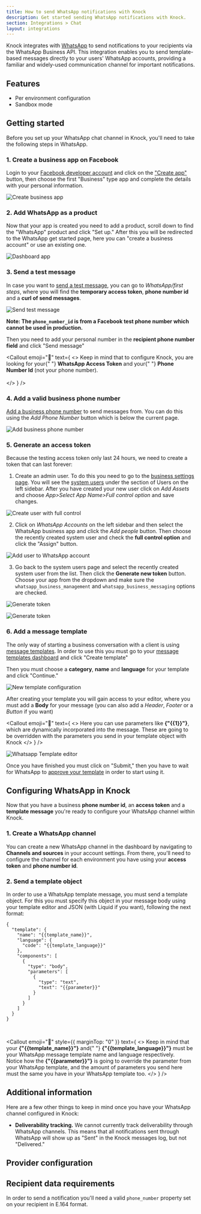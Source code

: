 ```yaml
---
title: How to send WhatsApp notifications with Knock
description: Get started sending WhatsApp notifications with Knock.
section: Integrations > Chat
layout: integrations
---
```


Knock integrates with [WhatsApp](https://www.whatsapp.com/) to send notifications to your recipients via the WhatsApp Business API. This integration enables you to send template-based messages directly to your users' WhatsApp accounts, providing a familiar and widely-used communication channel for important notifications.

## Features

- Per environment configuration
- Sandbox mode

## Getting started

Before you set up your WhatsApp chat channel in Knock, you'll need to take the following steps in WhatsApp.

### 1. Create a business app on Facebook

Login to your [Facebook developer account](https://developers.facebook.com/) and click on the ["Create app"](https://developers.facebook.com/apps/create/) button,
then choose the first "Business" type app and complete the details with your personal information.

<Image
  src="/images/integrations/chat/whatsapp/create_business_app.jpg"
  width={2060}
  height={1418}
  className="rounded-md mx-auto border border-gray-200"
  alt="Create business app"
/>

### 2. Add WhatsApp as a product

Now that your app is created you need to add a product, scroll down to find the "WhatsApp" product and click "Set up."
After this you will be redirected to the WhatsApp get started page, here you can "create a business account" or use an existing one.

<Image
  src="/images/integrations/chat/whatsapp/app_dashboard.jpg"
  width={2724}
  height={1064}
  className="rounded-md mx-auto border border-gray-200"
  alt="Dashboard app"
/>

### 3. Send a test message

In case you want to [send a test message](https://developers.facebook.com/docs/whatsapp/cloud-api/get-started/#sent-test-message), you can go to _WhatsApp/first steps_, where you will find the **temporary access token**, **phone number id** and a **curl of send messages**.

<Image
  src="/images/integrations/chat/whatsapp/first_steps.jpg"
  width={1768}
  height={1348}
  className="rounded-md mx-auto border border-gray-200"
  alt="Send test message"
/>

**Note: The `phone_number_id` is from a Facebook test phone number which cannot be used in production.**

Then you need to add your personal number in the **recipient phone number field** and click "Send message"

<Callout
  emoji="🔦"
  text={
    <>
      Keep in mind that to configure Knock, you are looking for your{" "}
      <strong>WhatsApp Access Token</strong> and your{" "}
      <strong>Phone Number Id</strong> (not your phone number). <br></br>
    </>
  }
/>

### 4. Add a valid business phone number

[Add a business phone number](https://developers.facebook.com/docs/whatsapp/cloud-api/get-started/add-a-phone-number)
to send messages from. You can do this using the _Add Phone Number_ button which is below
the current page.

<Image
  src="/images/integrations/chat/whatsapp/add_business_phone_number.jpg"
  width={1710}
  height={1308}
  className="rounded-md mx-auto border border-gray-200"
  alt="Add business phone number"
/>

### 5. Generate an access token

Because the testing access token only last 24 hours, we need to create a token that can last forever:

1. Create an admin user. To do this you need to go to the [business settings page](https://business.facebook.com/settings).
   You will see the [system users](https://business.facebook.com/settings) under the section of Users on the left sidebar.
   After you have created your new user click on _Add Assets_ and choose _App>Select App Name>Full control option_ and save changes.

<Image
  src="/images/integrations/chat/whatsapp/whatsapp-creation-user-1.jpg"
  width={2026}
  height={1526}
  className="rounded-md mx-auto border border-gray-200"
  alt="Create user with full control"
/>

2. Click on _WhatsApp Accounts_ on the left sidebar and then select the WhatsApp business app and click the _Add people_ button.
   Then choose the recently created system user and check the **full control option** and click the "Assign" button.

<Image
  src="/images/integrations/chat/whatsapp/whatsapp-creation-user-2.jpg"
  width={1680}
  height={1268}
  className="rounded-md mx-auto border border-gray-200"
  alt="Add user to WhatsApp account"
/>

3. Go back to the system users page and select the recently created system user from the list. Then click the **Generate new token** button.
   Choose your app from the dropdown and make sure the `whatsapp_business_management` and `whatsapp_business_messaging` options are checked.

<Image
  src="/images/integrations/chat/whatsapp/whatsapp-creation-user-3.jpg"
  width={1680}
  height={1268}
  className="rounded-md mx-auto border border-gray-200"
  alt="Generate token"
/>

<Image
  src="/images/integrations/chat/whatsapp/whatsapp-creation-user-4.jpg"
  width={1676}
  height={1526}
  className="rounded-md mx-auto border border-gray-200"
  alt="Generate token"
/>

### 6. Add a message template

The only way of starting a business conversation with a client is using [message templates](https://developers.facebook.com/docs/whatsapp/api/messages/message-templates/).
In order to use this you must go to your [message templates dashboard](https://business.facebook.com/wa/manage/message-templates/) and click "Create template"

Then you must choose a **category**, **name** and **language** for your template and click "Continue."

<Image
  src="/images/integrations/chat/whatsapp/new_template_configuration.jpg"
  width={1648}
  height={1250}
  className="rounded-md mx-auto border border-gray-200"
  alt="New template configuration"
/>

After creating your template you will gain access to your editor, where you must add a **Body** for your message (you can also add a _Header_, _Footer_ or a _Button_ if you want)

<Callout
  emoji="🔦"
  text={
    <>
      Here you can use parameters like <strong>{"{{1}}"}</strong>, which are
      dynamically incorporated into the message. These are going to be
      overridden with the parameters you send in your template object with Knock
    </>
  }
/>

<Image
  src="/images/integrations/chat/whatsapp/whatsapp_template_editor.jpg"
  width={2364}
  height={1294}
  className="rounded-md mx-auto border border-gray-200"
  alt="Whatsapp Template editor"
/>

Once you have finished you must click on "Submit," then you have to wait for WhatsApp to [approve your template](https://developers.facebook.com/docs/whatsapp/message-templates/guidelines/) in order to start using it.

## Configuring WhatsApp in Knock

Now that you have a business **phone number id**, an **access token** and a **template message** you're ready to configure your WhatsApp channel within Knock.

### 1. Create a WhatsApp channel

You can create a new WhatsApp channel in the dashboard by navigating to **Channels and sources** in your account settings. From there, you'll need to configure the channel for each environment you have
using your **access token** and **phone number id**.

### 2. Send a template object

In order to use a WhatsApp template message, you must send a template object.
For this you must specify this object in your message body using your template editor and JSON (with Liquid if you want), following the next format:

```
{
  "template": {
    "name": "{{template_name}}",
    "language": {
      "code": "{{template_language}}"
    },
    "components": [
      {
        "type": "body",
        "parameters": [
          {
            "type": "text",
            "text": "{{parameter}}"
          }
        ]
      }
    ]
  }
}
```

<br />

<Callout
  emoji="🔦"
  style={{ marginTop: "0" }}
  text={
    <>
      Keep in mind that your <strong>{"{{template_name}}"}</strong> and{" "}
      <strong>{"{{template_language}}"}</strong> must be your WhatsApp message
      template name and language respectively.
      <br />
      Notice how the <strong> {"{{parameter}}"}</strong> is going to override
      the parameter from your WhatsApp template, and the amount of parameters
      you send here must the same you have in your WhatsApp template too.
    </>
  }
/>

## Additional information

Here are a few other things to keep in mind once you have your WhatsApp channel configured in Knock:

- **Deliverability tracking.** We cannot currently track deliverability through WhatsApp channels. This means that all notifications sent through WhatsApp will show up as "Sent" in the Knock messages log, but not "Delivered."

## Provider configuration

<Attributes>
  <Attribute
    name="Authentication token"
    type="string*"
    description="The authentication token from your WhatsApp app"
  />
  <Attribute
    name="Phone Number ID"
    type="string*"
    description="The phone number ID associated with your business phone number"
  />
</Attributes>

## Recipient data requirements

In order to send a notification you'll need a valid `phone_number` property set on your recipient in E.164 format.
